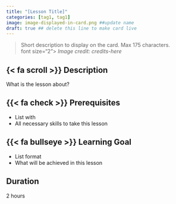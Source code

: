 ```yaml
---
title: "[Lesson Title]"
categories: [tag1, tag1]
image: image-displayed-in-card.png ##update name
draft: true ## delete this line to make card live
---
```


> Short description to display on the card. Max 175 characters.\
font size="2"> *Image credit: credits-here* </font>


## {< fa scroll >}} Description
What is the lesson about?

## {{< fa check >}} Prerequisites
- List with
- All necessary skills to take this lesson

## {{< fa bullseye >}} Learning Goal
- List format
- What will be achieved in this lesson

## <i class="fa-regular fa-clock"></i> Duration
2 hours
